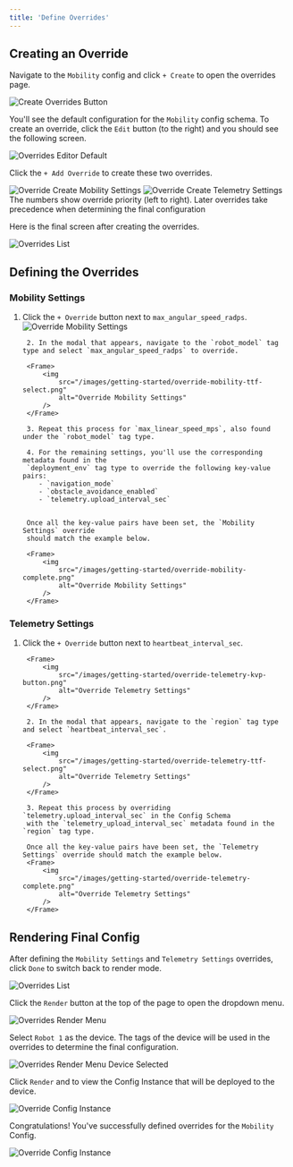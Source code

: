 ```yaml
---
title: 'Define Overrides'
---
```


## Creating an Override

Navigate to the `Mobility` config and click `+ Create` to open the overrides page.

<Frame>
    <img
        src="/images/getting-started/create-overrides-button.png" 
        alt="Create Overrides Button" 
    />
</Frame>

You'll see the default configuration for the `Mobility` config schema. To create 
an override, click the `Edit` button (to the right) and 
you should see the following screen.

<Frame>
    <img
        src="/images/getting-started/overrides-editor-default.png" 
        alt="Overrides Editor Default" 
    />
</Frame>

Click the `+ Add Override` to create these two overrides.

<Tabs>
    <Tab title="Mobility Settings">
        <Frame>
            <img
        src="/images/getting-started/override-create-mobility-settings.png" 
        alt="Override Create Mobility Settings" 
            />
        </Frame>
    </Tab>
    <Tab title="Telemetry Settings">
        <Frame>
    <img
        src="/images/getting-started/override-create-telemetry-settings.png" 
        alt="Override Create Telemetry Settings" 
            />
        </Frame>
    </Tab>
</Tabs>

<Info>
    The numbers show override priority (left to right). Later overrides take precedence when determining the final configuration
</Info>

Here is the final screen after creating the overrides.

<Frame>
    <img
        src="/images/getting-started/overrides-list.png" 
        alt="Overrides List" 
    />
</Frame>

## Defining the Overrides

### Mobility Settings

1. Click the `+ Override` button next to `max_angular_speed_radps`.
        <Frame>
            <img
                src="/images/getting-started/override-mobility-override-button.png" 
                alt="Override Mobility Settings" 
            />
        </Frame>

        2. In the modal that appears, navigate to the `robot_model` tag type and select `max_angular_speed_radps` to override.

        <Frame>
            <img
                src="/images/getting-started/override-mobility-ttf-select.png" 
                alt="Override Mobility Settings" 
            />
        </Frame>

        3. Repeat this process for `max_linear_speed_mps`, also found under the `robot_model` tag type.

        4. For the remaining settings, you'll use the corresponding metadata found in the 
        `deployment_env` tag type to override the following key-value pairs:
           - `navigation_mode` 
           - `obstacle_avoidance_enabled` 
           - `telemetry.upload_interval_sec`


        Once all the key-value pairs have been set, the `Mobility Settings` override 
        should match the example below.

        <Frame>
            <img
                src="/images/getting-started/override-mobility-complete.png" 
                alt="Override Mobility Settings" 
            />
        </Frame>

### Telemetry Settings
1. Click the `+ Override` button next to `heartbeat_interval_sec`.
        
        <Frame>
            <img
                src="/images/getting-started/override-telemetry-kvp-button.png" 
                alt="Override Telemetry Settings" 
            />
        </Frame>
        
        2. In the modal that appears, navigate to the `region` tag type and select `heartbeat_interval_sec`.

        <Frame>
            <img
                src="/images/getting-started/override-telemetry-ttf-select.png" 
                alt="Override Telemetry Settings" 
            />
        </Frame>
        
        3. Repeat this process by overriding `telemetry.upload_interval_sec` in the Config Schema
        with the `telemetry_upload_interval_sec` metadata found in the `region` tag type.

        Once all the key-value pairs have been set, the `Telemetry Settings` override should match the example below.
        <Frame>
            <img
                src="/images/getting-started/override-telemetry-complete.png" 
                alt="Override Telemetry Settings" 
            />
        </Frame>


## Rendering Final Config

After defining the `Mobility Settings` and `Telemetry Settings` overrides, click 
`Done` to switch back to render mode.

<Frame>
    <img
        src="/images/getting-started/overrides-list-render-mode.png" 
        alt="Overrides List" 
    />
</Frame>

Click the `Render` button at the top of the page to open the dropdown menu.

<Frame>
    <img
        src="/images/getting-started/overrides-render-menu.png" 
        alt="Overrides Render Menu" 
    />
</Frame>

Select `Robot 1` as the device. The tags of the device will be used in the overrides to 
determine the final configuration.

<Frame>
    <img
        src="/images/getting-started/overrides-render-menu-device-selected.png" 
        alt="Overrides Render Menu Device Selected" 
    />
</Frame>

Click `Render` and to view the Config Instance that will be deployed to the device.

<Frame>
    <img
        src="/images/getting-started/override-config-instance.png" 
        alt="Override Config Instance" 
    />
</Frame>

Congratulations! You've successfully defined overrides for the `Mobility` Config.

<Frame>
    <img
        src="/images/getting-started/overrides-rendered-config-instance.png" 
        alt="Override Config Instance" 
    />
</Frame>
